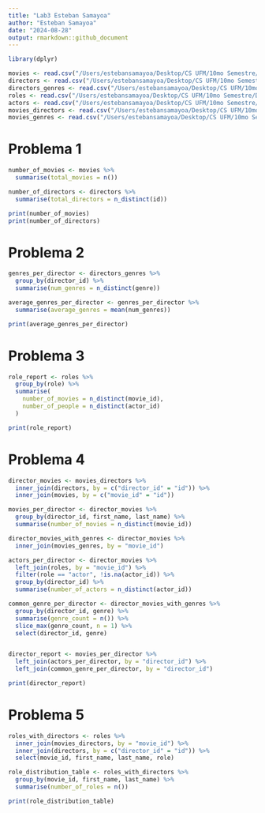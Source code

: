 ```yaml
---
title: "Lab3 Esteban Samayoa"
author: "Esteban Samayoa"
date: "2024-08-28"
output: rmarkdown::github_document
---
```


```r
library(dplyr)
```

```r
movies <- read.csv("/Users/estebansamayoa/Desktop/CS UFM/10mo Semestre/Data Wrangling/Lab3/movies.csv")
directors <- read.csv("/Users/estebansamayoa/Desktop/CS UFM/10mo Semestre/Data Wrangling/Lab3/directors.csv")
directors_genres <- read.csv("/Users/estebansamayoa/Desktop/CS UFM/10mo Semestre/Data Wrangling/Lab3/directors_genres.csv")
roles <- read.csv("/Users/estebansamayoa/Desktop/CS UFM/10mo Semestre/Data Wrangling/Lab3/roles.csv")
actors <- read.csv("/Users/estebansamayoa/Desktop/CS UFM/10mo Semestre/Data Wrangling/Lab3/actors.csv")
movies_directors <- read.csv("/Users/estebansamayoa/Desktop/CS UFM/10mo Semestre/Data Wrangling/Lab3/movies_directors.csv")
movies_genres <- read.csv("/Users/estebansamayoa/Desktop/CS UFM/10mo Semestre/Data Wrangling/Lab3/movies_genres.csv")
```

# Problema 1
```r
number_of_movies <- movies %>%
  summarise(total_movies = n())

number_of_directors <- directors %>%
  summarise(total_directors = n_distinct(id))

print(number_of_movies)
print(number_of_directors)
```


# Problema 2
```r
genres_per_director <- directors_genres %>%
  group_by(director_id) %>%
  summarise(num_genres = n_distinct(genre))

average_genres_per_director <- genres_per_director %>%
  summarise(average_genres = mean(num_genres))

print(average_genres_per_director)
```

# Problema 3
```r
role_report <- roles %>%
  group_by(role) %>%
  summarise(
    number_of_movies = n_distinct(movie_id),
    number_of_people = n_distinct(actor_id)
  )

print(role_report)
```

# Problema 4
```r
director_movies <- movies_directors %>%
  inner_join(directors, by = c("director_id" = "id")) %>%
  inner_join(movies, by = c("movie_id" = "id"))

movies_per_director <- director_movies %>%
  group_by(director_id, first_name, last_name) %>%
  summarise(number_of_movies = n_distinct(movie_id))

director_movies_with_genres <- director_movies %>%
  inner_join(movies_genres, by = "movie_id")

actors_per_director <- director_movies %>%
  left_join(roles, by = "movie_id") %>%
  filter(role == "actor", !is.na(actor_id)) %>%
  group_by(director_id) %>%
  summarise(number_of_actors = n_distinct(actor_id))

common_genre_per_director <- director_movies_with_genres %>%
  group_by(director_id, genre) %>%
  summarise(genre_count = n()) %>%
  slice_max(genre_count, n = 1) %>%
  select(director_id, genre)


director_report <- movies_per_director %>%
  left_join(actors_per_director, by = "director_id") %>%
  left_join(common_genre_per_director, by = "director_id")

print(director_report)
```

# Problema 5
```r
roles_with_directors <- roles %>%
  inner_join(movies_directors, by = "movie_id") %>%
  inner_join(directors, by = c("director_id" = "id")) %>%
  select(movie_id, first_name, last_name, role)

role_distribution_table <- roles_with_directors %>%
  group_by(movie_id, first_name, last_name) %>%
  summarise(number_of_roles = n())

print(role_distribution_table)
```


